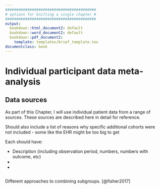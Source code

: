 ```yaml
---
#########################################
# options for knitting a single chapter #
#########################################
output:
  bookdown::html_document2: default
  bookdown::word_document2: default
  bookdown::pdf_document2:
    template: templates/brief_template.tex
documentclass: book
---
```


# Individual participant data meta-analysis {#ipd-heading}
\minitoc <!-- this will include a mini table of contents-->

## Data sources

As part of this Chapter, I will use individual patient data from a range of sources. These sources are described here in detail for reference.

Should also include a list of reasons why specific additional cohorts were not included - some like the EHR might be too big to get

Each should have: 

* Description (including observation period, numbers, numbers with outcome, etc)
*
*

```r

```


Different approaches to combining subgroups. [@fisher2017]
